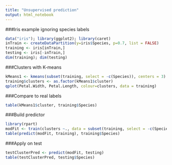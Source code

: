 ```yaml
---
title: "Unsupervised prediction"
output: html_notebook
---
```


###Iris example ignoring species labels
```r
data("iris"); library(ggplot2); library(caret)
inTrain <- createDataPartition(y=iris$Species, p=0.7, list = FALSE)
training <- iris[inTrain,]
testing <- iris[-inTrain,]
dim(training); dim(testing)
```

###Clusters with K-means
```r
kMeans1 <- kmeans(subset(training, select = -c(Species)), centers = 3)
training$clusters <- as.factor(kMeans1$cluster)
qplot(Petal.Width, Petal.Length, colour=clusters, data = training)
```

###Compare to real labels
```r
table(kMeans1$cluster, training$Species)
```

###Build predictor
```r
library(rpart)
modFit <- train(clusters ~., data = subset(training, select = -c(Species)), method ="rpart")
table(predict(modFit, training), training$Species)
```

###Apply on test
```r
testClusterPred <- predict(modFit, testing)
table(testClusterPred, testing$Species)
```
